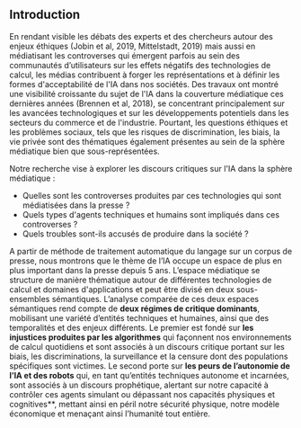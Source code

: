 ## Introduction

En rendant visible les débats des experts et des chercheurs autour des enjeux éthiques (Jobin et al, 2019,  Mittelstadt, 2019) mais aussi en médiatisant les controverses qui émergent parfois au sein des communautés d’utilisateurs sur les effets négatifs des technologies de calcul, les médias contribuent à forger les représentations et à définir les formes d'acceptabilité de l'IA dans nos sociétés. Des travaux ont montré une visibilité croissante du sujet de l'IA dans la couverture médiatique ces dernières années (Brennen et al, 2018), se concentrant principalement sur les avancées technologiques et sur les développements potentiels dans les secteurs du commerce et de l'industrie. Pourtant, les questions éthiques et les problèmes sociaux, tels que les risques de discrimination, les biais, la vie privée sont des thématiques également présentes au sein de la sphère médiatique bien que sous-représentées.

Notre recherche vise à explorer les discours critiques sur l'IA dans la sphère médiatique : 
- Quelles sont les controverses produites par ces technologies qui sont médiatisées dans la presse ? 
- Quels types d'agents techniques et humains sont impliqués dans ces controverses ? 
- Quels troubles sont-ils accusés de produire dans la société ?

A partir de méthode de traitement automatique du langage sur un corpus de presse, nous montrons que le thème de l’IA occupe un espace de plus en plus important dans la presse depuis 5 ans. L’espace médiatique se structure de manière thématique autour de différentes technologies de calcul et domaines d'applications et peut être divisé en deux sous-ensembles sémantiques. L’analyse comparée de ces deux espaces sémantiques rend compte de **deux régimes de critique dominants**, mobilisant une variété d’entités techniques et humaines, ainsi que des temporalités et des enjeux différents. 
Le premier est fondé sur **les injustices produites par les algorithmes** qui façonnent nos environnements de calcul quotidiens et sont associés à un discours critique portant sur les biais, les discriminations, la surveillance et la censure dont des populations spécifiques sont victimes. 
Le second porte sur **les peurs de l’autonomie de l’IA et des robots** qui, en tant qu’entités techniques autonome et incarnées, sont associés à un discours prophétique, alertant sur notre capacité à contrôler ces agents simulant ou dépassant nos capacités physiques et cognitives**, mettant ainsi en péril notre sécurité physique, notre modèle économique et menaçant ainsi l’humanité tout entière.

